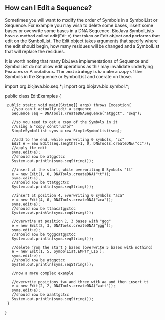 == How can I Edit a Sequence? ==

Sometimes you will want to modify the order of Symbols in a SymbolList or Sequence. For example you may wish to delete some bases, insert some bases or overwrite some bases in a DNA Sequence. BioJava SymbolLists have a method called edit(Edit e) that takes an Edit object and performs that edit on the SymbolList. The Edit object takes arguments that specify where the edit should begin, how many residues will be changed and a SymbolList that will replace the residues.

It is worth noting that many BioJava implementations of Sequence and SymbolList do not allow edit operations as this may invalidate underlying Features or Annotations. The best strategy is to make a copy of the Symbols in the Sequence or SymbolList and operate on those. 


<java>
import org.biojava.bio.seq.*;
import org.biojava.bio.symbol.*;

public class EditExamples {
  public static void main(String[] args) throws Exception{
    //you can't actually edit a sequence
    Sequence seq = DNATools.createDNASequence("atggct", "seq");

    //so you need to get a copy of the Symbols in it
    //using a "copy constructor"
    SimpleSymbolList syms = new SimpleSymbolList(seq);

    //add to the end, while overwriting 0 symbols, "cc"
    Edit e = new Edit(seq.length()+1, 0, DNATools.createDNA("cc"));
    //apply the edit
    syms.edit(e);
    //should now be atggctcc
    System.out.println(syms.seqString());

    //insert at the start, while overwriting 0 Symbols "tt"
    e = new Edit(1, 0, DNATools.createDNA("tt"));
    syms.edit(e);
    //should now be ttatggctcc
    System.out.println(syms.seqString());

    //insert at position 4, overwriting 0 symbols "aca"
    e = new Edit(4, 0, DNATools.createDNA("aca"));
    syms.edit(e);
    //should now be ttaacatggctcc
    System.out.println(syms.seqString());

    //overwrite at position 2, 3 bases with "ggg"
    e = new Edit(2, 3, DNATools.createDNA("ggg"));
    syms.edit(e);
    //should now be tgggcatggctcc
    System.out.println(syms.seqString());

    //delete from the start 5 bases (overwrite 5 bases with nothing)
    e = new Edit(1, 5, SymbolList.EMPTY_LIST);
    syms.edit(e);
    //should now be atggctcc
    System.out.println(syms.seqString());

    //now a more complex example

    //overwrite positions two and three with aa and then insert tt
    e = new Edit(2, 2, DNATools.createDNA("aatt"));
    syms.edit(e);
    //should now be aaattgctcc
    System.out.println(syms.seqString());
  }
}
</java>